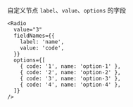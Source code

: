 自定义节点 `label`、`value`、`options` 的字段

```tsx
<Radio
  value="3"
  fieldNames={{
    label: 'name',
    value: 'code',
  }}
  options={[
    { code: '1', name: 'option-1' },
    { code: '2', name: 'option-2' },
    { code: '3', name: 'option-3' },
    { code: '4', name: 'option-4' },
  ]}
/>
```
